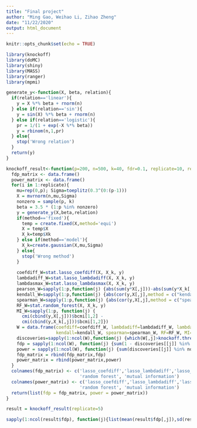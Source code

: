 ```yaml
---
title: "Final project"
author: "Ming Gao, Weihao Li, Zihao Zheng"
date: "11/22/2020"
output: html_document
---
```


```r
knitr::opts_chunk$set(echo = TRUE)
```

```r
library(knockoff)
library(doMC)
library(shiny)
library(MASS)
library(ranger)
library(mpmi)
```

```r
generate_y<-function(X, beta, relation){
  if(relation=='linear'){
    y = X %*% beta + rnorm(n)
  } else if(relation=='sin'){
    y = sin(X) %*% beta + rnorm(n)
  } else if(relation=='logistic'){
    pr = 1/(1 + exp(-X %*% beta))
    y = rbinom(n,1,pr)
  } else{
    stop('Wrong relation')
  }
  return(y)
}
```

```r
knockoff_result<-function(p=200, n=500, k=40, fdr=0.1, replicate=10, relation='linear', method='fixed'){
  fdp_matrix <- data.frame()
  power_matrix <- data.frame()
  for(i in 1:replicate){
    mu=rep(0,p); Sigma=toeplitz(0.3^(0:(p-1)))
    X = mvrnorm(n,mu,Sigma)
    nonzero = sample(p, k)
    beta = 3.5 * (1:p %in% nonzero)
    y = generate_y(X,beta,relation)
    if(method=='fixed'){
      temp = create.fixed(X,method='equi')
      X = temp$X
      X_k=temp$Xk
    } else if(method=='model'){
      X_k=create.gaussian(X,mu,Sigma)
    } else{
      stop('Wrong method')
    }
    
    coefdiff_W=stat.lasso_coefdiff(X, X_k, y)
    lambdadiff_W=stat.lasso_lambdadiff(X, X_k, y)
    lambdasmax_W=stat.lasso_lambdasmax(X, X_k, y)
    pearson_W=sapply(1:p,function(j) {abs(sum(y*X[,j]))-abs(sum(y*X_k[,j]))})
    kendall_W=sapply(1:p,function(j) {abs(cor(y,X[,j],method = c("kendall")))-abs(cor(y,X_k[,j],method = c("kendall")))})
    spearman_W=sapply(1:p,function(j) {abs(cor(y,X[,j],method = c("spearman")))-abs(cor(y,X_k[,j],method = c("spearman")))})
    RF_W=stat.random_forest(X, X_k, y)
    MI_W=sapply(1:p, function(j) {
      cmi(cbind(y,X[,j]))$bcmi[1,2] -
      cmi(cbind(y,X_k[,j]))$bcmi[1,2]})
    W = data.frame(coefdiff=coefdiff_W, lambdadiff=lambdadiff_W, lambdasmax=lambdasmax_W, pearson=pearson_W,
                   kendall=kendall_W, spearman=spearman_W, RF=RF_W, MI=MI_W)
    discoveries=sapply(1:ncol(W),function(j) {which(W[,j]>knockoff.threshold(W[,j],fdr))})
    fdp = sapply(1:ncol(W), function(j) {sum(1 - discoveries[[j]] %in% nonzero)/max(length(discoveries[[j]]),1)})
    power = sapply(1:ncol(W), function(j) {sum(discoveries[[j]] %in% nonzero)/k})
    fdp_matrix = rbind(fdp_matrix,fdp)
    power_matrix = rbind(power_matrix,power)
  }
  colnames(fdp_matrix) <- c('lasso_coefdiff','lasso_lambdadiff','lasso_lambdasmax', 'pearson', 'kendall', 'spearman',
                            'random forest', 'mutual information')
  colnames(power_matrix) <- c('lasso_coefdiff','lasso_lambdadiff','lasso_lambdasmax', 'pearson', 'kendall', 'spearman',
                            'random forest', 'mutual information')
  return(list(fdp = fdp_matrix, power = power_matrix))
}
```

```r
result = knockoff_result(replicate=5)
```

```r
sapply(1:ncol(result$fdp), function(j){list(mean(result$fdp[,j]),sd(result$fdp[,j]),mean(result$power[,j]),sd(result$power[,j]))})
```



